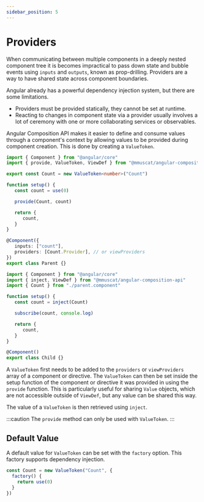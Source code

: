 ```yaml
---
sidebar_position: 5
---
```




# Providers

When communicating between multiple components in a deeply nested component tree it is becomes impractical to pass
down state and bubble events using `inputs` and `outputs`, known as prop-drilling. Providers are a way to have shared
state across component boundaries.

Angular already has a powerful dependency injection system, but there are some limitations.

-  Providers must be provided statically, they cannot be set at runtime.
-  Reacting to changes in component state via a provider usually involves a lot of ceremony with one or more
   collaborating services or observables.

Angular Composition API makes it easier to define and consume values through a component's context by allowing
values to be provided during component creation. This is done by creating a `ValueToken`.

<Tabs defaultValue="parent">
  <TabItem value="parent" label="parent.component.ts">

```ts
import { Component } from "@angular/core"
import { provide, ValueToken, ViewDef } from "@mmuscat/angular-composition-api"

export const Count = new ValueToken<number>("Count")

function setup() {
   const count = use(0)

   provide(Count, count)

   return {
      count,
   }
}

@Component({
   inputs: ["count"],
   providers: [Count.Provider], // or viewProviders
})
export class Parent {}
```

  </TabItem>
  <TabItem value="child" label="child.component.ts">

```ts
import { Component } from "@angular/core"
import { inject, ViewDef } from "@mmuscat/angular-composition-api"
import { Count } from "./parent.component"

function setup() {
   const count = inject(Count)

   subscribe(count, console.log)

   return {
      count,
   }
}

@Component()
export class Child {}
```

  </TabItem>
</Tabs>

A `ValueToken` first needs to be added to the `providers` or `viewProviders` array of a component or directive. The
`ValueToken` can then be set inside the setup function of the component or directive it was provided in using the
`provide` function. This is particularly useful for sharing `Value` objects, which are not accessible outside of
`ViewDef`, but any value can be shared this way.

The value of a `ValueToken` is then retrieved using `inject`.

:::caution
The `provide` method can only be used with `ValueToken`.
:::


## Default Value

A default value for `ValueToken` can be set with the `factory` option. This factory supports dependency injection.

```ts
const Count = new ValueToken("Count", {
  factory() {
    return use(0)
  }
})
```
